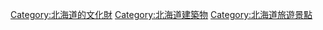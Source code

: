 
[[Category:北海道的文化財|Category:北海道的文化財]]
[[Category:北海道建築物|Category:北海道建築物]]
[[Category:北海道旅遊景點|Category:北海道旅遊景點]]